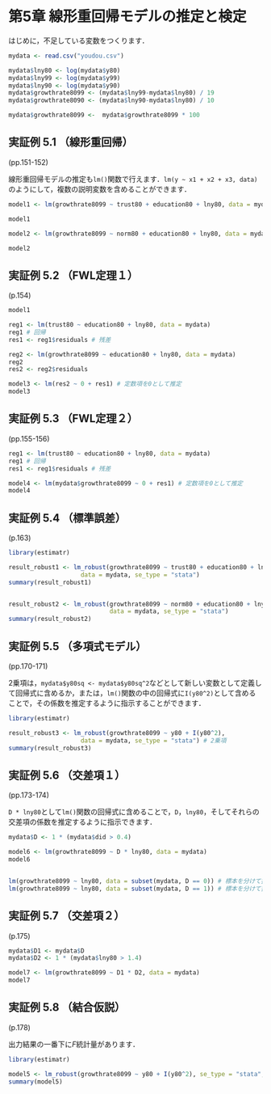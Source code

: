 # 第5章 線形重回帰モデルの推定と検定 {-#ch5}

はじめに，不足している変数をつくります．

```r
mydata <- read.csv("youdou.csv")

mydata$lny80 <- log(mydata$y80)
mydata$lny99 <- log(mydata$y99)
mydata$lny90 <- log(mydata$y90)
mydata$growthrate8099 <- (mydata$lny99-mydata$lny80) / 19
mydata$growthrate8090 <- (mydata$lny90-mydata$lny80) / 10

mydata$growthrate8099 <-  mydata$growthrate8099 * 100
```

## 実証例 5.1 （線形重回帰）{-}

(pp.151-152)

線形重回帰モデルの推定も`lm()`関数で行えます．`lm(y ~ x1 + x2 + x3, data)`のようにして，複数の説明変数を含めることができます．

```r
model1 <- lm(growthrate8099 ~ trust80 + education80 + lny80, data = mydata)

model1

model2 <- lm(growthrate8099 ~ norm80 + education80 + lny80, data = mydata)

model2
```

## 実証例 5.2 （FWL定理１）{-}

(p.154)

```r
model1

reg1 <- lm(trust80 ~ education80 + lny80, data = mydata)
reg1 # 回帰
res1 <- reg1$residuals # 残差

reg2 <- lm(growthrate8099 ~ education80 + lny80, data = mydata)
reg2
res2 <- reg2$residuals

model3 <- lm(res2 ~ 0 + res1) # 定数項を0として推定
model3
```

## 実証例 5.3 （FWL定理２）{-}

(pp.155-156)

```r
reg1 <- lm(trust80 ~ education80 + lny80, data = mydata)
reg1 # 回帰
res1 <- reg1$residuals # 残差

model4 <- lm(mydata$growthrate8099 ~ 0 + res1) # 定数項を0として推定
model4
```

## 実証例 5.4 （標準誤差）{-}

(p.163)

```r
library(estimatr)

result_robust1 <- lm_robust(growthrate8099 ~ trust80 + education80 + lny80, 
                    data = mydata, se_type = "stata")
summary(result_robust1)


result_robust2 <- lm_robust(growthrate8099 ~ norm80 + education80 + lny80, 
                            data = mydata, se_type = "stata")
summary(result_robust2)
```

## 実証例 5.5 （多項式モデル） {-}

(pp.170-171)

2乗項は，`mydata$y80sq <- mydata$y80sq^2`などとして新しい変数として定義して回帰式に含めるか，または，`lm()`関数の中の回帰式に`I(y80^2)`として含めることで，その係数を推定するように指示することができます．

```r
library(estimatr)

result_robust3 <- lm_robust(growthrate8099 ~ y80 + I(y80^2), 
                    data = mydata, se_type = "stata") # 2乗項
summary(result_robust3)
```

## 実証例 5.6 （交差項１）{-}

(pp.173-174)

`D * lny80`として`lm()`関数の回帰式に含めることで，`D`，`lny80`，そしてそれらの交差項の係数を推定するように指示できます．

```r
mydata$D <- 1 * (mydata$did > 0.4)

model6 <- lm(growthrate8099 ~ D * lny80, data = mydata)
model6


lm(growthrate8099 ~ lny80, data = subset(mydata, D == 0)) # 標本を分けて推定
lm(growthrate8099 ~ lny80, data = subset(mydata, D == 1)) # 標本を分けて推定
```



## 実証例 5.7 （交差項２）{-}

(p.175)

```r
mydata$D1 <- mydata$D
mydata$D2 <- 1 * (mydata$lny80 > 1.4)

model7 <- lm(growthrate8099 ~ D1 * D2, data = mydata)
model7
```

## 実証例 5.8 （結合仮説）{-}

(p.178)

出力結果の一番下に$F$統計量があります．

```r
library(estimatr)

model5 <- lm_robust(growthrate8099 ~ y80 + I(y80^2), se_type = "stata", data = mydata)
summary(model5)
```

